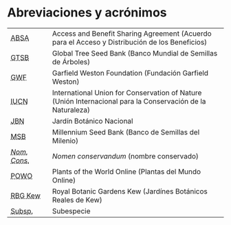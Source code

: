 # Abreviaciones y acrónimos {.unnumbered}

|              |                                                                                                            |
|--------------|----------------------------------------------------------|
| <abbr title="Access and Benefit Sharing Agreement (Acuerdo para el Acceso y Distribución de los Beneficios)">ABSA</abbr>         | Access and Benefit Sharing Agreement (Acuerdo para el Acceso y Distribución de los Beneficios)             |
| <abbr title="Global Tree Seed Bank (Banco Mundial de Semillas de Árboles)">GTSB</abbr>         | Global Tree Seed Bank (Banco Mundial de Semillas de Árboles)                                               |
| <abbr title="Garfield Weston Foundation (Fundación Garfield Weston)">GWF</abbr>          | Garfield Weston Foundation (Fundación Garfield Weston)                                                     |
| <abbr title="International Union for Conservation of Nature (Unión Internacional para la Conservación de la Naturaleza)">IUCN</abbr>         | International Union for Conservation of Nature (Unión Internacional para la Conservación de la Naturaleza) |
| <abbr title="Jardín Botánico Nacional">JBN</abbr>          | Jardín Botánico Nacional                                                                                   |
| <abbr title="Millennium Seed Bank (Banco de Semillas del Milenio)">MSB</abbr>          | Millennium Seed Bank (Banco de Semillas del Milenio)                                                       |
| <abbr title="Nomen conservandum (nombre conservado)"><em>Nom. Cons.</em></abbr> | *Nomen conservandum* (nombre conservado)                                                                   |
| <abbr title="Plants of the World Online (Plantas del Mundo Online)">POWO</abbr>         | Plants of the World Online (Plantas del Mundo Online)                                                      |
| <abbr title="Royal Botanic Gardens Kew (Jardínes Botánicos Reales de Kew)">RBG Kew</abbr>      | Royal Botanic Gardens Kew (Jardínes Botánicos Reales de Kew)                                               |
| <abbr title="Subespecie">Subsp.</abbr>       | Subespecie                                                                                                 |


